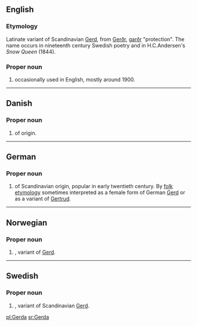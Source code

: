 ==English==

===Etymology===
Latinate variant of Scandinavian [[Gerd]], from {{ON.}} [[Gerðr]], [[garðr]] "protection". The name occurs in nineteenth century Swedish poetry and in H.C.Andersen's ''Snow Queen'' (1844).

===Proper noun===
{{en-proper noun}}

# {{given name|female}} occasionally used in English, mostly around 1900.

----

==Danish==

===Proper noun===
{{infl|da|proper noun}}

# {{given name|female|lang=da}} of {{ON.|lang=da}} origin.

----

==German==

===Proper noun===
{{infl|de|proper noun}}

# {{given name|female|lang=de}} of Scandinavian origin, popular in early twentieth century. By [[folk etymology]] sometimes interpreted as a female form of German [[Gerd]] or as a variant of [[Gertrud]].

----

==Norwegian==

===Proper noun===
{{infl|no|proper noun}}

# {{given name|female|lang=no}}, variant of [[Gerd#Norwegian|Gerd]].

----

==Swedish==

===Proper noun===
{{infl|sv|proper noun}}

# {{given name|female|lang=sv}}, variant of Scandinavian [[Gerd]].

[[pl:Gerda]]
[[sr:Gerda]]